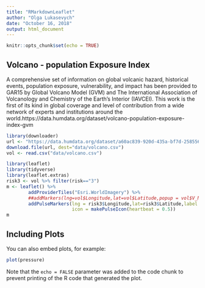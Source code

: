 ```yaml
---
title: "RMarkdownLeaflet"
author: "Olga Lukasevych"
date: "October 16, 2018"
output: html_document
---
```


```r
knitr::opts_chunk$set(echo = TRUE)
```

## Volcano - population Exposure Index

A comprehensive set of information on global volcanic hazard, historical events, population exposure, vulnerability, and impact has been provided to GAR15 by Global Volcano Model (GVM) and The International Association of Volcanology and Chemistry of the Earth’s Interior (IAVCEI). This work is the first of its kind in global coverage and level of contribution from a wide network of experts and institutions around the world.https://data.humdata.org/dataset/volcano-population-exposure-index-gvm

```r
library(downloader)
url <- "https://data.humdata.org/dataset/a60ac839-920d-435a-bf7d-25855602699d/resource/e3b1ecf0-ec47-49f7-9011-6bbb7403ef6d/download/volcano.csv"
download.file(url, dest="data/volcano.csv") 
vol <- read.csv("data/volcano.csv")

```
```r
library(leaflet)
library(tidyverse)
library(leaflet.extras)
risk3 <- vol %>% filter(risk=="3")
m <- leaflet() %>%
        addProviderTiles("Esri.WorldImagery") %>% 
        ##addMarkers(lng=vol$Longitude,lat=vol$Latitude,popup = vol$V_Name) %>% 
        addPulseMarkers(lng = risk3$Longitude,lat=risk3$Latitude,label = risk3$V_Name,
                        icon = makePulseIcon(heartbeat = 0.5))
m
```
## Including Plots

You can also embed plots, for example:

```r
plot(pressure)
```

Note that the `echo = FALSE` parameter was added to the code chunk to prevent printing of the R code that generated the plot.
